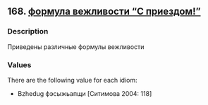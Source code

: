 ## 168. <a href =  'https://agricolamz.github.io/The_Circassian_Isoglosses_Database/168.html'>формула вежливости "С приездом!"</a>
### Description

Приведены различные формулы вежливости

### Values
There are the following value for each idiom:

* Bzhedug  фэсыжьапщи [Ситимова 2004: 118] 

